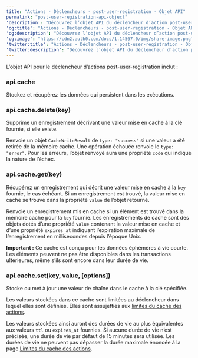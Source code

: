 ---
title: "Actions - Déclencheurs - post-user-registration - Objet API"
permalink: "post-user-registration-api-object"
'description': "Découvrez l’objet API du déclencheur d’action post-user-registration."
'og:title': "Actions - Déclencheurs - post-user-registration - Objet API"
'og:description': "Découvrez l’objet API du déclencheur d’action post-user-registration."
'og:image': "https://cdn2.auth0.com/docs/1.14567.0/img/share-image.png"
'twitter:title': "Actions - Déclencheurs - post-user-registration - Objet API"
'twitter:description': "Découvrez l’objet API du déclencheur d’action post-user-registration."
---

L’objet API pour le déclencheur d’actions post-user-registration inclut :

### api.cache

Stockez et récupérez les données qui persistent dans les exécutions.

### api.cache.delete(key)

Supprime un enregistrement décrivant une valeur mise en cache à la clé fournie, si elle existe.

Renvoie un objet `CacheWriteResult` de `type: "success"` si une valeur a été retirée de la mémoire cache. Une opération échouée renvoie le `type: "error"`. Pour les erreurs, l’objet renvoyé aura une propriété `code` qui indique la nature de l’échec.

### api.cache.get(key)

Récupérez un enregistrement qui décrit une valeur mise en cache à la `key` fournie, le cas échéant. Si un enregistrement est trouvé, la valeur mise en cache se trouve dans la propriété `value` de l’objet retourné.

Renvoie un enregistrement mis en cache si un élément est trouvé dans la mémoire cache pour la `key` fournie. Les enregistrements de cache sont des objets dotés d’une propriété `value` contenant la valeur mise en cache et d’une propriété `expires_at` indiquant l’expiration maximale de l’enregistrement en millisecondes depuis l’époque Unix.

**Important :** Ce cache est conçu pour les données éphémères à vie courte. Les éléments peuvent ne pas être disponibles dans les transactions ultérieures, même s’ils sont encore dans leur durée de vie.

### api.cache.set(key, value, [options])

Stocke ou met à jour une valeur de chaîne dans le cache à la clé spécifiée.

Les valeurs stockées dans ce cache sont limitées au déclencheur dans lequel elles sont définies. Elles sont assujetties aux [limites du cache des actions](https://auth0.com/docs/customize/actions/limitations).

Les valeurs stockées ainsi auront des durées de vie au plus équivalentes aux valeurs `ttl` ou `expires_at` fournies. Si aucune durée de vie n’est précisée, une durée de vie par défaut de 15 minutes sera utilisée. Les durées de vie ne peuvent pas dépasser la durée maximale énoncée à la page [Limites du cache des actions](https://auth0.com/docs/customize/actions/limitations).